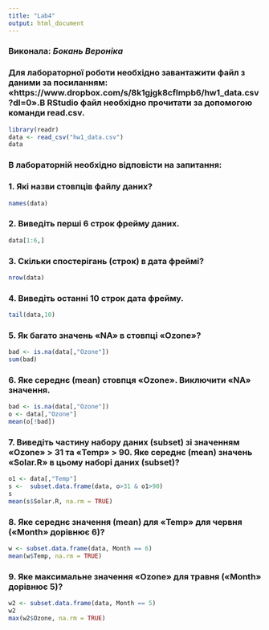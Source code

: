 ---
title: "Lab4"
output: html_document
---
### Виконала: *Бокань Вероніка*
### Для лабораторної роботи необхідно завантажити файл з даними за посиланням: «https://www.dropbox.com/s/8k1gjgk8cflmpb6/hw1_data.csv?dl=0».В RStudio файл необхідно прочитати за допомогою команди read.csv.
```{r}
library(readr)
data <- read_csv("hw1_data.csv")
data 
```
###  В лабораторній необхідно відповісти на запитання:
### 1. Які назви стовпців файлу даних?
```{r}
names(data)
```

### 2. Виведіть перші 6 строк фрейму даних.
```{r}
data[1:6,]
```

### 3. Скільки спостерігань (строк) в дата фреймі?
```{r}
nrow(data)
```

### 4. Виведіть останні 10 строк дата фрейму.
```{r}
tail(data,10)
```

### 5. Як багато значень «NA» в стовпці «Ozone»?
```{r}
bad <- is.na(data[,"Ozone"])
sum(bad)
```

### 6. Яке середнє (mean) стовпця «Ozone». Виключити «NA» значення.
```{r}
bad <- is.na(data[,"Ozone"])
o <- data[,"Ozone"]
mean(o[!bad])
```

### 7. Виведіть частину набору даних (subset) зі значенням «Ozone» > 31 та «Temp» > 90. Яке середнє (mean) значень «Solar.R» в цьому наборі даних (subset)?
```{r}
o1 <- data[,"Temp"]
s <-  subset.data.frame(data, o>31 & o1>90)
s
mean(s$Solar.R, na.rm = TRUE)


```

### 8. Яке середнє значення (mean) для «Temp» для червня («Month» дорівнює 6)?
```{r}
w <- subset.data.frame(data, Month == 6)
mean(w$Temp, na.rm = TRUE)
```

### 9. Яке максимальне значення «Ozone» для травня («Month» дорівнює 5)?

```{r}
w2 <- subset.data.frame(data, Month == 5)
w2
max(w2$Ozone, na.rm = TRUE)
```

